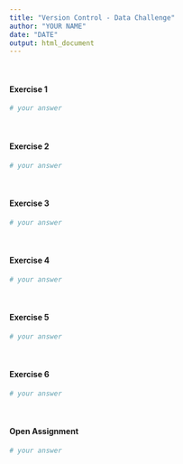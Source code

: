 ```yaml
---
title: "Version Control - Data Challenge"
author: "YOUR NAME"
date: "DATE"
output: html_document
---
```


\

#### Exercise 1

```r
# your answer
```

\

#### Exercise 2

```r
# your answer
```

\

#### Exercise 3

```r
# your answer
```

\

#### Exercise 4

```r
# your answer
```

\

#### Exercise 5

```r
# your answer
```

\

#### Exercise 6

```r
# your answer
```

\

#### Open Assignment

```r
# your answer
```

